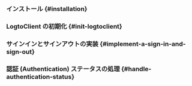 

<GuideTip />

### インストール \{#installation}

<AddSdk />

### LogtoClient の初期化 \{#init-logtoclient}

<InitClient />

### サインインとサインアウトの実装 \{#implement-a-sign-in-and-sign-out}

<ImplementSignInAndSignOut />

### 認証 (Authentication) ステータスの処理 \{#handle-authentication-status}

<HandleAuthenticationStatus />

<Checkpoint />
